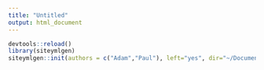 ```yaml
---
title: "Untitled"
output: html_document
---
```


```r
devtools::reload()
library(siteymlgen)
siteymlgen::init(authors = c("Adam","Paul"), left="yes", dir="~/Documents/siteymlgen/inst/extdata/", navbar_title = "Main title", title = "hello", categories=c("r", "reprodicibility"), toc=TRUE)
```
